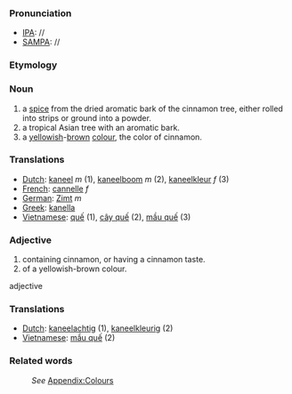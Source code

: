 ===Pronunciation===
*[[IPA]]: //
*[[SAMPA]]: //
===Etymology===
===Noun===
#a [[spice]] from the dried aromatic bark of the cinnamon tree, either rolled into strips or ground into a powder.
#a tropical Asian tree with an aromatic bark.
#a [[yellow]]ish-[[brown]] [[color|colour]], the color of cinnamon.
=== Translations ===
*[[Dutch]]: [[kaneel]] ''m'' (1), [[kaneelboom]] ''m'' (2), [[kaneelkleur]] ''f'' (3)
*[[French]]: [[cannelle]] ''f''
*[[German]]: [[Zimt]] ''m''
*[[Greek]]: [[kanella]]
*[[Vietnamese]]: [[quế]] (1), [[cây quế]] (2), [[mầu quế]] (3)
===Adjective===
#containing cinnamon, or having a cinnamon taste.
#of a yellowish-brown colour.
adjective
=== Translations ===
*[[Dutch]]: [[kaneelachtig]] (1), [[kaneelkleurig]] (2)
*[[Vietnamese]]: [[mầu quế]] (2)
===Related words===
:''See'' [[Wiktionary_Appendix:Colours|Appendix:Colours]]